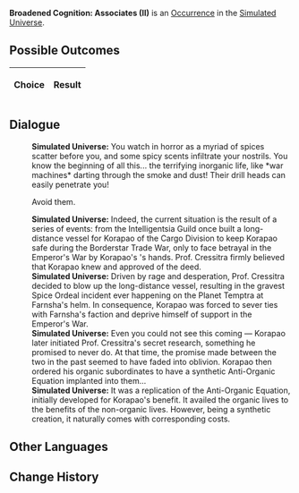 {{Simulated Universe Event Infobox
|title         = Broadened Cognition: Associates (II)
|image         = Trailblaze Secret 9.png
|type          =
|domains_su    = 
|domains_ext   = 
|domains_swarm = 
|domains_gng   = 
|requirements  =
|prev          = {{tx}}
|next          = {{tx}}
|indexRewards  =
|characters    = 
}}
'''Broadened Cognition: Associates (II)''' is an [[Simulated Universe/Occurrence|Occurrence]] in the [[Simulated Universe]].

==Possible Outcomes==
{| class="article-table"
!Choice
!Result

|}

<!--
==Gameplay Notes==

-->
==Dialogue==
{{Dialogue Start}}
:'''Simulated Universe:''' You watch in horror as a myriad of spices scatter before you, and some spicy scents infiltrate your nostrils. You know the beginning of all this... the terrifying inorganic life, like *war machines* darting through the smoke and dust! Their drill heads can easily penetrate you!
:{{DIcon|Arrow}} Avoid them.
:'''Simulated Universe:''' Indeed, the current situation is the result of a series of events: {{Color|Keyword|Prof. Cressitra}} from the Intelligentsia Guild once built a long-distance vessel for Korapao of the Cargo Division to keep Korapao safe during the Borderstar Trade War, only to face betrayal in the Emperor's War by Korapao's {{Color|Keyword|Associate No. 3}}'s hands. Prof. Cressitra firmly believed that Korapao knew and approved of the deed.
:'''Simulated Universe:''' Driven by rage and desperation, Prof. Cressitra decided to blow up the long-distance vessel, resulting in the gravest Spice Ordeal incident ever happening on the Planet Temptra at Farnsha's helm. In consequence, Korapao was forced to sever ties with Farnsha's faction and deprive himself of support in the Emperor's War.
:'''Simulated Universe:''' Even you could not see this coming &mdash; Korapao later initiated Prof. Cressitra's secret research, something he promised to never do. At that time, the promise made between the two in the past seemed to have faded into oblivion. Korapao then ordered his organic subordinates to have a synthetic Anti-Organic Equation implanted into them...
:'''Simulated Universe:''' It was a replication of the Anti-Organic Equation, initially developed for Korapao's benefit. It availed the organic lives to the benefits of the non-organic lives. However, being a synthetic creation, it naturally comes with corresponding costs.
{{Dialogue End}}

==Other Languages==
{{Other Languages
|en   = Broadened Cognition: Associates (II)
|zhs  = 认知拓宽：「合伙人」•其二
|zht  = 認知拓寬：「合夥人」•其二
|ja   = {{Rubi|認識拡張|にんしきかくちょう}}：「{{Rubi|経営パートナー|けいえい}}」・その2
|ko   = 인지 확대: 「파트너」•2
|es   = Expansión perceptiva: asociados II
|fr   = Élévation de la conscience : Partenaires (II)
|ru   = Расширение сознания: Партнёр II
|th   = ขยายการรับรู้: "หุ้นส่วน" (2)
|vi   = Mở Rộng Tri Thức: Người Cộng Tác 2
|de   = Kognitive Erweiterung: Geschäftspartner (II)
|id   = Ekspansi Kognitif: "Mitra" (2)
|pt   = Expansão Cognitiva: Sócios (II)
}}

==Change History==
{{Change History|1.0}}

